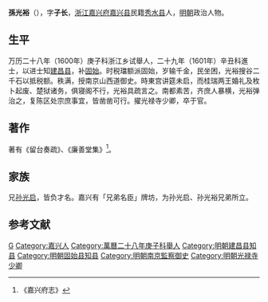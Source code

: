 {{Otheruses|other=名为孙子长的其他人物|孙子长}}

'''孫光裕'''（{{bd|？||？|catIdx=}}），字'''子长'''，[[浙江|浙江]][[嘉兴府|嘉兴府]][[嘉兴县|嘉兴县]]民籍[[秀水县|秀水县]]人，[[明朝|明朝]]政治人物。

== 生平 ==
万历二十八年（1600年）庚子科浙江乡试舉人，二十九年（1601年）辛丑科進士，以进士知[[建昌县|建昌县]]，补[[固始|固始]]。时税璫额派固始，岁输千金，民坐困，光裕搜谷二千石以抵税额。秩满，授南京山西道御史。時東宫讲筵未启，而桂瑞两王婚礼及枚卜起废、楚狱诸务，俱寝阁不行，光裕具疏言之。南都素苦，齐庶人暴横，光裕弹治之，复陈区处宗庶事宜，皆凿凿可行。擢光禄寺少卿，卒于官。

== 著作 ==
著有《留台奏疏》、《廉善堂集》<ref>《嘉兴府志》</ref>。

== 家族 ==
兄[[孙光启|孙光启]]，皆负才名。嘉兴有「兄弟名臣」牌坊，为孙光启、孙光裕兄弟所立。

==参考文献==
{{reflist}}

{{萬曆二十九年辛丑科殿試金榜}}

{{Authority control}}

{{DEFAULTSORT:}}
[[Category:孫姓|G]]
[[Category:嘉兴人|Category:嘉兴人]]
[[Category:萬曆二十八年庚子科舉人|Category:萬曆二十八年庚子科舉人]]
[[Category:明朝建昌县知县|Category:明朝建昌县知县]]
[[Category:明朝固始县知县|Category:明朝固始县知县]]
[[Category:明朝南京監察御史|Category:明朝南京監察御史]]
[[Category:明朝光禄寺少卿|Category:明朝光禄寺少卿]]